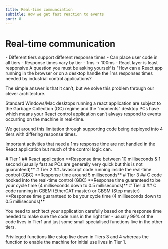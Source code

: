 ```yaml
---
title: Real-time communciation
subtitle: How we get fast reaction to events
sort: 8
---
```



# Real-time communication
<Tldr>
    - Different tiers support different response times
    - Can place user code in all tiers
    - Response times vary by tier - 1ms -> 100ms
    - React layer is least responsive
</Tldr>
A question you must be asking yourself is "How can a React app running in the browser or on a desktop handle the 1ms responses times needed by industrial control applications?

The simple answer is that it can’t, but we solve this problem through our clever architecture.

Standard Windows/Mac desktops running a react application are subject to the Garbage Collection (GC) regime and the “moments” desktop PCs have which means your React control application can’t always respond to events occurring on the machine in real-time.

We get around this limitation through supporting code being deployed into 4 tiers with differing response times.

Important activities that need a 1ms response time are not handled in the React application but much of the control logic can.


<div style={{width: "70%"}}>
    <Row>
        <Col span="20" style={{background: '#b37feb', padding: '10px 10px'}}>
            # Tier 1
            ## React application
            **Response time between 10 milliseconds & 1 second (usually fast as PCs are generally very quick but this is
            not guaranteed)**
        </Col>
    </Row>
    <Row>
        <Col span="20" style={{background: '#d3adf7', padding: '10px 10px'}}>
            # Tier 2
            ## Javascript code running inside the real-time control (GBC)
            **Response time around 5 milliseconds**
        </Col>
    </Row>
    <Row>
        <Col span="20" style={{background: '#efdbff', padding: '10px 10px'}}>
            # Tier 3
            ## C code hooked into the real-time control (GBC)
            **Response time guaranteed to be your cycle time (4 milliseconds down to 0.5 milliseconds)**
        </Col>
    </Row>
    <Row>
        <Col span="20" style={{background: '#f9f0ff', padding: '10px 10px'}}>
            # Tier 4
            ## C code running in GBEM (EtherCAT master) or GBSM (Step master)
            **Response time guaranteed to be your cycle time (4 milliseconds down to 0.5 milliseconds)**
        </Col>
    </Row>
</div>

You need to architect your application carefully based on the response time needed to make sure the code runs in the right tier - usually 99% of the code lives in Tier1 and just some small specialised functions live in the other tiers.

Privileged functions like estop live down in Tiers 3 and 4 whereas the function to enable the machine for initial use lives in Tier 1.
